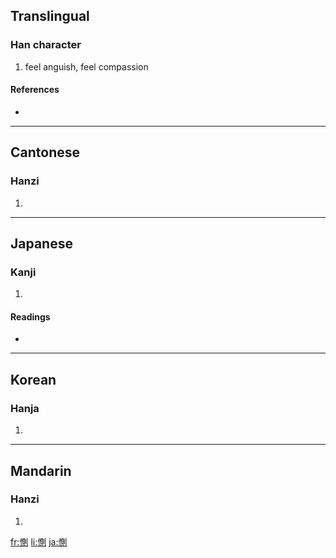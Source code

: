 {{also|恻}}
==Translingual==

===Han character===
{{Han char|rn=61|rad=心|as=09|sn=12|four=9200<sub>0</sub>|canj=心月金弓 (PBCN)}}

# feel anguish, feel compassion

====References====
* {{Han ref|kx=0393.050|dkj=10869|dj=0729.030|hdz=42327.120|uh=60FB|ud=24827|bh=B46C|bd=46188}}

----

==Cantonese==

===Hanzi===
{{yue-hanzi|jyut=|y=chak1|sim=恻}}

# {{defn|Cantonese}}

----

==Japanese==

===Kanji===
{{ja-kanji|grade=|rs=心09}}

# {{defn|Japanese}}

====Readings====
* {{ja-readings|on=[[そく]] (soku), [[しょく]] (shoku)|kun=[[いたむ]] (itamu)}}

----

==Korean==

===Hanja===
{{ko-hanja|hangeul=측|eumhun=|rv=cheuk|mr=ch'ŭk|y=chuk}}

# {{defn|Korean}}

----

==Mandarin==

===Hanzi===
{{cmn-hanzi|sim=恻|pin=[[cè]] ([[ce4]])|wg=ts'e<sup>4</sup>}}

# {{defn|Mandarin}}

[[fr:惻]]
[[li:惻]]
[[ja:惻]]